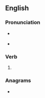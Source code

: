 ==English==

===Pronunciation===
* {{a|US}} {{IPA|/ɹi.waʊnd/|lang=en}}
* {{rhymes|aʊnd|lang=en}}

===Verb===
{{head|en|verb form}}

# {{en-past of|rewind}}

===Anagrams===
* {{anagrams|en|wounder}}